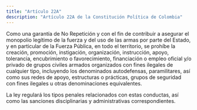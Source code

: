 ```yaml
---
title: "Artículo 22A"
description: "Artículo 22A de la Constitución Política de Colombia"
---
```


Como una garantía de No Repetición y con el fin de contribuir a asegurar el monopolio legítimo de la fuerza y del uso de las armas por parte del Estado, y en particular de la Fuerza Pública, en todo el territorio, se prohíbe la creación, promoción, instigación, organización, instrucción, apoyo, tolerancia, encubrimiento o favorecimiento, financiación o empleo oficial y/o privado de grupos civiles armados organizados con fines ilegales de cualquier tipo, incluyendo los denominados autodefensas, paramilitares, así como sus redes de apoyo, estructuras o prácticas, grupos de seguridad con fines ilegales u otras denominaciones equivalentes.

La ley regulará los tipos penales relacionados con estas conductas, así como las sanciones disciplinarias y administrativas correspondientes.
